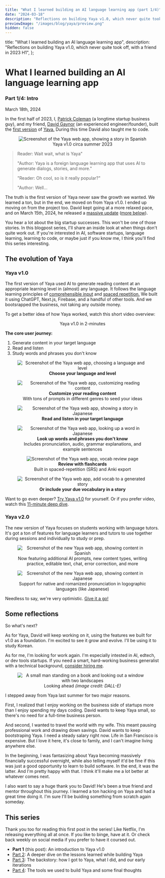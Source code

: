 ```yaml
---
title: "What I learned building an AI language learning app (part 1/4)"
date: "2024-03-18"
description: "Reflections on building Yaya v1.0, which never quite took off, with a friend in 2023 H1"
previewImage: "/images/blog/yaya/preview.png"
hidden: false
---
```



  title: "What I learned building an AI language learning app",
  description:
    "Reflections on building Yaya v1.0, which never quite took off, with a friend in 2023 H1",
};

# What I learned building an AI language learning app

### Part 1/4: Intro

<time dateTime={date} className="muted italic">
  March 18th, 2024
</time>

In the first half of 2023, I, [Patrick Coleman](/about) (a longtime startup business guy), and my friend, [David Gaynor](http://freedavid.co/) (an experienced engineer/founder), built the [first version](https://lang-interlacer-qhvrm2vxu-yayayomu.vercel.app/) of [Yaya.](https://www.yaya.press/) During this time David also taught me to code.

<figure align="center">
  <Image
    src="/images/blog/yaya/reader.png"
    className="mx-auto"
    alt="Screenshot of the Yaya web app, showing a story in Spanish"
    width={500}
    height={500}
  />
  <figcaption>Yaya v1.0 circa summer 2023</figcaption>
</figure>

> Reader: Wait wait, what is Yaya"
>
> "Author: Yaya is a foreign language learning app that uses AI to generate dialogs, stories, and more."
>
> "Reader: Oh cool, so is it really popular?"
>
> "Author: Well...

The truth is the first version of Yaya never saw the growth we wanted. We learned a ton, but in the end, we moved on from Yaya v1.0. I ended up moving on from the project too. David kept going at a more relaxed pace, and on March 15th, 2024, he released a [massive update](https://www.yaya.press) ([more below](#v2)).

You hear a lot about the big startup successes. This won't be one of those stories. In this blogpost series, I'll share an inside look at when things don't quite work out. If you're interested in AI, software startups, language learning, learning to code, or maybe just if you know me, I think you'll find this series interesting.

## The evolution of Yaya

### Yaya v1.0

The first version of Yaya used AI to generate reading content at an appropriate learning level in (almost) any language. It follows the language learning principles of [comprehensible input](https://en.wikipedia.org/wiki/Input_hypothesis) and [spaced repetition.](https://en.wikipedia.org/wiki/Spaced_repetition) We built it using ChatGPT, Next.js, Firebase, and a handful of other tools. And we bootsrapped the business, not taking any outside money.

To get a better idea of how Yaya worked, watch this short video overview:

<figure align="center">
  <ResponsiveIframe
    className="mx-auto border-none"
    src="https://www.youtube-nocookie.com/embed/hr61Y_F6oAU?si=CjcigNGRM4q8VNty"
    title="YouTube video player: Yaya preview"
  />
  <figcaption>Yaya v1.0 in 2-minutes</figcaption>
</figure>

**The core user journey:**

1. Generate content in your target language
1. Read and listen
1. Study words and phrases you don't know

<figure align="center">
  <Image
    src="/images/blog/yaya/choose.png"
    className="mx-auto"
    alt="Screenshot of the Yaya web app, choosing a language and level"
    width={500}
    height={500}
  />
  <figcaption>
    <strong>Choose your language and level</strong>
  </figcaption>
</figure>

<figure align="center">
  <Image
    src="/images/blog/yaya/customize.png"
    className="mx-auto"
    alt="Screenshot of the Yaya web app, customizing reading content"
    width={500}
    height={500}
  />
  <figcaption>
    <strong>Customize your reading content</strong>
    <br />
    With tons of prompts in different genres to seed your ideas
  </figcaption>
</figure>

<figure align="center">
  <Image
    src="/images/blog/yaya/read.png"
    className="mx-auto"
    alt="Screenshot of the Yaya web app, showing a story in Japanese"
    width={500}
    height={500}
  />
  <figcaption>
    <strong>Read and listen in your target language</strong>
  </figcaption>
</figure>

<figure align="center">
  <Image
    src="/images/blog/yaya/lookup.png"
    className="mx-auto"
    alt="Screenshot of the Yaya web app, looking up a word in Japanese"
    width={500}
    height={500}
  />
  <figcaption>
    <strong>Look up words and phrases you don't know</strong>
    <br />
    Includes pronunciation, audio, grammar explanations, and example sentences
  </figcaption>
</figure>

<figure align="center">
  <Image
    src="/images/blog/yaya/study.png"
    className="mx-auto"
    alt="Screenshot of the Yaya web app, vocab review page"
    width={500}
    height={500}
  />
  <figcaption>
    <strong>Review with flashcards</strong>
    <br />
    Built in spaced-repetition (SRS) and Anki export
  </figcaption>
</figure>

<figure align="center">
  <Image
    src="/images/blog/yaya/srs.png"
    className="mx-auto"
    alt="Screenshot of the Yaya web app, add vocab to a generated story"
    width={500}
    height={500}
  />
  <figcaption>
    <strong>Or include your due vocabulary in a story</strong>
  </figcaption>
</figure>

Want to go even deeper? [Try Yaya v1.0](https://lang-interlacer-qhvrm2vxu-yayayomu.vercel.app/) for yourself. Or if you prefer video, watch this [11-minute deep dive](https://www.youtube.com/watch?v=rWw079aEzw8).

<a id="v2"></a>

### Yaya v2.0

The new version of Yaya focuses on students working with language tutors. It's got a ton of features for language learners and tutors to use together during sessions and individually to study or prep.

<figure align="center">
  <Image
    src="/images/blog/yaya/v2.png"
    className="mx-auto"
    alt="Screenshot of the new Yaya web app, showing content in Spanish"
    width={500}
    height={500}
  />
  <figcaption>
    Now featuring additional AI prompts, new content types, writing practice,
    editable text, chat, error correction, and more
  </figcaption>
</figure>

<figure align="center">
  <Image
    src="/images/blog/yaya/v2japanese.png"
    className="mx-auto"
    alt="Screenshot of the new Yaya web app, showing content in Japanese"
    width={500}
    height={500}
  />
  <figcaption>
    Support for native and romanized pronunciation in logographic languages
    (like Japanese)
  </figcaption>
</figure>

Needless to say, we're very optimistic. [Give it a go!](https://www.yaya.press/)

## Some reflections

So what's next?

As for Yaya, David will keep working on it, using the features we built for v1.0 as a foundation. I'm excited to see it grow and evolve. I'll be using it to study Korean.

As for me, I'm looking for work again. I'm especially intested in AI, edtech, or dev tools startups. If you need a smart, hard-working business generalist with a technical background, [consider hiring me](/hireme).

<figure align="center">
  <Image
    src="/images/blog/yaya/next.webp"
    className="mx-auto"
    alt="A small man standing on a book and looking out a window with two landscapes"
    width={500}
    height={500}
  />
  <figcaption>
    Looking ahead <em>(image credit: DALL-E)</em>
  </figcaption>
</figure>

I stepped away from Yaya last summer for two major reasons.

First, I realized that I enjoy working on the business side of startups more than I enjoy spending my days coding. David wants to keep Yaya small, so there's no need for a full-time business person.

And second, I wanted to travel the world with my wife. This meant pausing professional work and drawing down savings. David wants to keep bootstraping Yaya. I need a steady salary right now. Life in San Francisco is expensive. But I love it here, it's close to family, and I can't imagine living anywhere else.

In the beginning, I was fantasizing about Yaya becoming massively financially successful overnight, while also telling myself it'd be fine if this was just a good opportunity to learn to build software. In the end, it was the latter. And I'm pretty happy with that. I think it'll make me a lot better at whatever comes next.

I also want to say a huge thank you to David! He's been a true friend and mentor throughout this journey. I learned a ton hacking on Yaya and had a great time doing it. I'm sure I'll be buiding something from scratch again someday.

## This series

Thank you too for reading this first post in the series! Like Netflix, I'm releasing everything all at once. If you like to binge, have at it. Or check back weekly on social media if you prefer to have it coursed out.

- **Part 1** (this post): An introduction to Yaya v1.0
- [Part 2](/posts/yaya2): A deeper dive on the lessons learned while building Yaya
- [Part 3](/posts/yaya3): The backstory: how I got to Yaya, what I did, and our early iterations
- [Part 4](/posts/yaya4): The tools we used to build Yaya and some final thoughts
